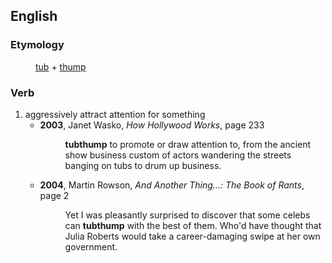 ==English==
===Etymology===
:[[tub]] + [[thump]]

===Verb===
{{en-verb}}

# aggressively attract attention for something
#* '''2003''', Janet Wasko, ''How Hollywood Works'', page 233
#*: '''tubthump''' to promote or draw attention to, from the ancient show business custom of actors wandering the streets banging on tubs to drum up business.
#* '''2004''', Martin Rowson, ''And Another Thing...: The Book of Rants'', page 2
#*: Yet I was pleasantly surprised to discover that some celebs can '''tubthump''' with the best of them. Who'd have thought that Julia Roberts would take a career-damaging swipe at her own government.